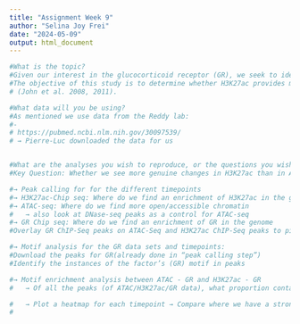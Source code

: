 ```yaml
---
title: "Assignment Week 9"
author: "Selina Joy Frei"
date: "2024-05-09"
output: html_document
---
```


```r
#What is the topic?
#Given our interest in the glucocorticoid receptor (GR), we seek to identify diverse approaches for examining genomic alterations that are GR-dependent. Two prevalent methodologies for investigating genomic changes are ATAC-Seq and H3K27ac ChIP-Seq. ATAC-Seq elucidates alterations in chromatin accessibility. This is to be expected, given that when GR becomes activated by Dex binding, it binds to the DNA, thereby occupying a part of the chromatin that was previously accessible. This change in accessibility profile is therefore to be expected. H3K27ac is a marker for active enhancers. Upon GR activation, it is to be expected that it will bind to the DNA and lead to active transcription, thereby changing the H3K27ac profile of GR-responding/-dependent enhancers. 
#The objective of this study is to determine whether H3K27ac provides more accurate results in the analysis of GR-mediated chromatin changes compared to ATAC-Seq. To achieve this, it is necessary to induce GR-dependent changes in the genome. This can be achieved by treating cells with a GR agonist, dexamethasone. Upon dexamethasone binding to GR, the receptor becomes activated and translocates to the nucleus, where it binds to the DNA. The Reddy laboratory has conducted numerous experiments to achieve this objective. A549 cells were treated for 0, 1, 4, and 8 hours with dexamethasone, and for each time point, ATAC-Seq, H3K27ac ChIP-Seq, and GR ChIP-Seq + DNase-seq were performed.  GR ChIP-Seq serves as a control since it allows us to ascertain precisely where in the genome we anticipate observing changes. We also employ DNase-seq to mitigate the effects of saturation in the ATAC-Seq. If we observe an increase in peaks in the DNase-seq, it indicates that the ATAC signal is saturated, whereas if we observe the same peaks, it suggests that accessibility is saturated. In essence, DNase-seq serves as an additional control for GR-mediated changes, given that GR has been demonstrated to bind predominantly to sites with high DNase-seq accessibility.
# (John et al. 2008, 2011). 

#What data will you be using?
#As mentioned we use data from the Reddy lab:
#-
# https://pubmed.ncbi.nlm.nih.gov/30097539/
# → Pierre-Luc downloaded the data for us


#What are the analyses you wish to reproduce, or the questions you wish to answer?
#Key Question: Whether we see more genuine changes in H3K27ac than in ATAC upon GR activation by Dex → The following steps are performed to answer this key question

#→ Peak calling for for the different timepoints
#→ H3K27ac-Chip seq: Where do we find an enrichment of H3K27ac in the genome 
#→ ATAC-seq: Where do we find more open/accessible chromatin 
#	→ also look at DNase-seq peaks as a control for ATAC-seq
#→ GR Chip seq: Where do we find an enrichment of GR in the genome 
#Overlay GR ChIP-Seq peaks on ATAC-Seq and H3K27ac ChIP-Seq peaks to pinpoint GR-dependent alterations.

#→ Motif analysis for the GR data sets and timepoints: 
#Download the peaks for GR(already done in “peak calling step”)
#Identify the instances of the factor’s (GR) motif in peaks

#→ Motif enrichment analysis between ATAC - GR and H3K27ac - GR 
#	→ Of all the peaks (of ATAC/H3K27ac/GR data), what proportion contains a motif for the TF GR?

#	→ Plot a heatmap for each timepoint → Compare where we have a stronger overlap in signal (visually)
#
```

